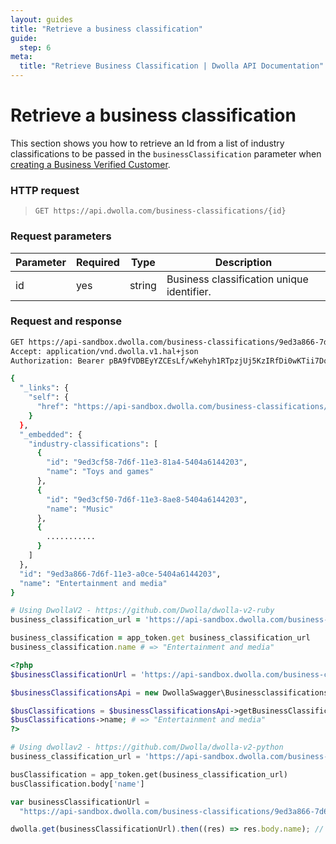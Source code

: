```yaml
---
layout: guides
title: "Retrieve a business classification"
guide:
  step: 6
meta:
  title: "Retrieve Business Classification | Dwolla API Documentation"
---
```


# Retrieve a business classification

This section shows you how to retrieve an Id from a list of industry classifications to be passed in the `businessClassification` parameter when [creating a Business Verified Customer](#request-parameters---verified-strongbusinessstrong-customer-sole-proprietorship-only).

### HTTP request

> `GET https://api.dwolla.com/business-classifications/{id}`

### Request parameters

| Parameter | Required | Type   | Description                                |
| --------- | -------- | ------ | ------------------------------------------ |
| id        | yes      | string | Business classification unique identifier. |

### Request and response

```bash
GET https://api-sandbox.dwolla.com/business-classifications/9ed3a866-7d6f-11e3-a0ce-5404a6144203
Accept: application/vnd.dwolla.v1.hal+json
Authorization: Bearer pBA9fVDBEyYZCEsLf/wKehyh1RTpzjUj5KzIRfDi0wKTii7DqY

{
  "_links": {
    "self": {
      "href": "https://api-sandbox.dwolla.com/business-classifications/9ed3a866-7d6f-11e3-a0ce-5404a6144203"
    }
  },
  "_embedded": {
    "industry-classifications": [
      {
        "id": "9ed3cf58-7d6f-11e3-81a4-5404a6144203",
        "name": "Toys and games"
      },
      {
        "id": "9ed3cf50-7d6f-11e3-8ae8-5404a6144203",
        "name": "Music"
      },
      {
        ...........
      }
    ]
  },
  "id": "9ed3a866-7d6f-11e3-a0ce-5404a6144203",
  "name": "Entertainment and media"
}
```

```ruby
# Using DwollaV2 - https://github.com/Dwolla/dwolla-v2-ruby
business_classification_url = 'https://api-sandbox.dwolla.com/business-classifications/9ed3a866-7d6f-11e3-a0ce-5404a6144203'

business_classification = app_token.get business_classification_url
business_classification.name # => "Entertainment and media"
```

```php
<?php
$businessClassificationUrl = 'https://api-sandbox.dwolla.com/business-classifications/9ed3a866-7d6f-11e3-a0ce-5404a6144203';

$businessClassificationsApi = new DwollaSwagger\BusinessclassificationsApi($apiClient);

$busClassifications = $businessClassificationsApi->getBusinessClassification($businessClassificationUrl);
$busClassifications->name; # => "Entertainment and media"
?>
```

```python
# Using dwollav2 - https://github.com/Dwolla/dwolla-v2-python
business_classification_url = 'https://api-sandbox.dwolla.com/business-classifications/9ed3a866-7d6f-11e3-a0ce-5404a6144203'

busClassification = app_token.get(business_classification_url)
busClassification.body['name']
```

```javascript
var businessClassificationUrl =
  "https://api-sandbox.dwolla.com/business-classifications/9ed3a866-7d6f-11e3-a0ce-5404a6144203";

dwolla.get(businessClassificationUrl).then((res) => res.body.name); // => 'Entertainment and media'
```

